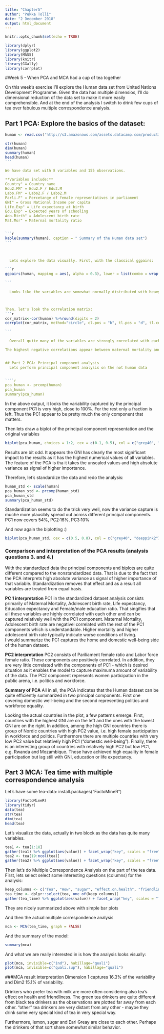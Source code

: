 ```yaml
---
title: "Chapter5"
author: "Pekka Tolli"
date: "2 December 2018"
output: html_document
---
```


```r
knitr::opts_chunk$set(echo = TRUE)

```

```r
library(dplyr)
library(ggplot2)
library(MASS)
library(knitr)
library(GGally)
library(corrplot)

```


#Week 5 - When PCA and MCA had a cup of tea together

On this week's exercise I'll explore the Human data set from  United Nations Development Programme. Given the data has multiple dimensios, I'll do dimensional reduction of the data set to make it more easily comprehensible. And at the end of the analysis I switch to drink few cups of tea over fabulous multiple correspondence analysis. 


## Part 1 PCA: Explore the basics of the dataset:

````r
human <- read.csv("http://s3.amazonaws.com/assets.datacamp.com/production/course_2218/datasets/human2.txt", stringsAsFactors = F)

str(human)
dim(human)
summary(human)
head(human)
```

We have data set with 8 variables and 155 observations. 

**Variables include:**
Country" = Country name  
Edu2.FM" = Edu2.F / Edu2.M  
Labo.FM" = Labo2.F / Labo2.M  
Parli.F" = Percetange of female representatives in parliament  
GNI" = Gross National Income per capita  
Life.Exp" = Life expectancy at birth  
Edu.Exp" = Expected years of schooling   
Ado.Birth" = Adolescent birth rate  
Mat.Mor" = Maternal mortality ratio  


```r
kable(summary(human), caption = " Summary of the Human data set")
```
  


  Lets explore the data visually. First, with the classical ggpairs:

```r
ggpairs(human, mapping = aes(, alpha = 0.3), lower = list(combo = wrap("facethist", bins = 20)))

```
  
  Looks like the variables are somewhat normally distributed with heavy skewness. Maternal mortality is the one with highest skeweness, with clear majority concentrating to the low values, indicating low mortality. Also gross national income per capita is heavily skewed to the left.   



Then, let's look the correlation matrix:
```r
cor_matrix<-cor(human) %>%round(digits = 2)
corrplot(cor_matrix, method="circle", cl.pos = "b", tl.pos = "d", tl.cex = 0.6)

```
  
  Overall quite many of the variables are strongly correlated with each other. The highest positive correlations are between expected years of schooling and life expectancy. In addition, Maternal mortality ratio is highly positively correlated with Adolescent birth rate, which is quite obvious. In addition, ratio of female to male at least on the secondary education is highly correlated with expected education duration and life expectancy. 

The highest negative correlations appear between maternal mortality and Life expectancy and Adolescent birth rate. 


## Part 2 PCA: Principal component analysis
  Lets perform principal component analysis on the not human data  


````r
pca_human <- prcomp(human)
pca_human
summary(pca_human)
````
  In the above output, it looks  the variability captured by the principal component PC1 is very high, close to 100%. For the rest only a fraction is left. Thus the PC1 appear to be pretty much the only component that matters.  
  
  Then lets draw a biplot of the principal component representation and the original variables

````r
biplot(pca_human, choices = 1:2, cex = c(0.1, 0.5), col = c("grey40", "deeppink2"))
````

Results are bit odd. It appears the GNI has clearly the most significant impact to the results as it has the highest numerical values of all variables. The feature of the PCA is tha it takes the unscaled values and high absolute variance as signal of higher importance. 

Therefore, let's standardize the data and redo the analysis:
````r
human_std <- scale(human)
pca_human_std <- prcomp(human_std)
pca_human_std
summary(pca_human_std)
````

Standardization seems to do the trick very well, now the variance capture is muche more plausibly spread out across different principal components. PC1 now covers 54%, PC2:16%, PC3:10%

And now again the biplotting :)

````r
biplot(pca_human_std, cex = c(0.5, 0.8), col = c("grey40", "deeppink2"))
````


### Comparison and interpretation of the PCA results (analysis questions 3. and 4.)###

With the standardized data the principal components and biplots are quite different compared to the nonstandardized data. That is due to the fact that the PCA interprets high absolute variance as signal of higher importance of that variable. Standardization removes that effect and as a result all variables are treated from equal basis. 

**PC 1 interpretation**
PC1 in the standardized dataset analysis consists primarily of Maternal Mortality, Adolescent birth rate, Life expectancy, Education expectancy and Female/male education ratio. That singifies that all these variables are highly correlated with each other and can be captured relatively well with the PC1 component. Maternal Mortality, Adolescent birth rate are negativel correlated with the rest of the PC1 components which is understandable. Higher mortality and higher adolescent birth rate typically indicate worse conditions of living.  
I would summarize the PC1 captures the home and domestic well-being side of the human dataset. 

**PC2 interpretation**
PC2 consists of Pariliament female ratio and Labor force female ratio. These components are positively correlated. In addition, they are very little correlated with the components of PC1 - which is desired situation as it enables the model to capture maximuma amount of variability of the data. The PC2 component represents women participation in the public arena, i.e. politics and workforce.

**Summary of PCA**
All in all, the PCA indicates that the Human dataset can be quite efficiently summarized in two principal components. First one covering domestic well-being and the second representing politics and workforce equality. 

Looking the actual countries in the plot, a few patterns emerge. First, countries with the highest GNI are on the left and the ones with the lowest GNI are on the right. In addition, among the high GNI countries there is group of Nordic countries with high PC2 value, i.e. high female participation in workforce and politics. Furthermore there are multiple countries with very low PC2 value but relatively high PC1 ("domestic well-being"). Finally, there is an interesting group of countries with relatively high PC2 but low PC1, e.g. Rwanda and Mozambique. Those have achieved high equality in female participation but lag still with GNI, education or life expectancy. 


## Part 3 MCA: Tea time with multiple correspondence analysis

Let's have some tea-data:
install.packages("FactoMineR")

````r
library(FactoMineR)
library(tidyr)
data(tea)
str(tea)
dim(tea)
head(tea)
````


Let's visualize the data, actually in two block as the data has quite many variables. 
````r
tea1 <- tea[1:18]
gather(tea1) %>% ggplot(aes(value)) + facet_wrap("key", scales = "free") + geom_bar() + theme(axis.text.x = element_text(angle = 45, hjust = 1, size = 8))
tea2 <- tea[19:ncol(tea)]
gather(tea2) %>% ggplot(aes(value)) + facet_wrap("key", scales = "free") + geom_bar() + theme(axis.text.x = element_text(angle = 45, hjust = 1, size = 8))

````


Then let's do Multiple Correspondence Analysis on the part of the tea data. First, lets select select some interesting questions (columns) for the analysis: 

````r
keep_columns <- c("Tea", "How", "sugar", "effect.on.health", "friendliness")
tea_time <- dplyr::select(tea, one_of(keep_columns))
gather(tea_time) %>% ggplot(aes(value)) + facet_wrap("key", scales = "free") + geom_bar() + theme(axis.text.x = element_text(angle = 45, hjust = 1, size = 8))
````
They are nicely summarized above with simple bar plots

And then the actual multiple correspondence analysis
````r
mca <- MCA(tea_time, graph = FALSE)
````

  And the summary of the model:
````r

summary(mca)
````


And what we are really interested in is how the analysis looks visually:
````r

plot(mca, invisible=c("ind"), habillage="quali")
plot(mca, invisible=c("quali.sup"), habillage="quali")

````
###MCA result interpretation 
Dimension 1 captures 16.3% of the variability and Dim2 15.1% of variability. 

Drinkers who prefer tea with milk are more often considering also tea's effect on health and friendliness. The green tea drinkers are quite different from black tea drinkers as the observations are plotted far away from each other. "other" tea drinkers are very distant from any other - maybe they drink some very special kind of tea in very special way. 

Furthermore, lemon, sugar and Earl Greay are close to each other. Perhaps the drinkers of that sort share somewhat similar behavior.

